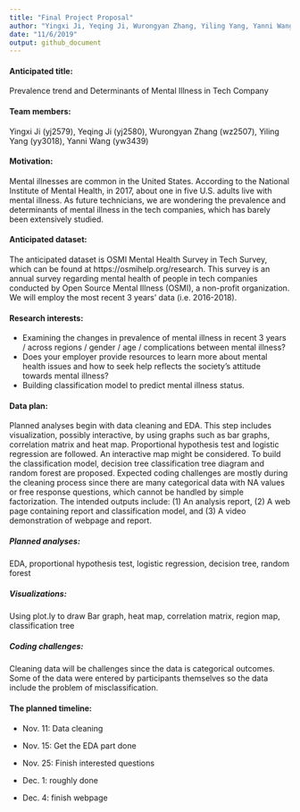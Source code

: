 ```yaml
---
title: "Final Project Proposal"
author: "Yingxi Ji, Yeqing Ji, Wurongyan Zhang, Yiling Yang, Yanni Wang"
date: "11/6/2019"
output: github_document
---
```


#### Anticipated title:
Prevalence trend and Determinants of Mental Illness in Tech Company

#### Team members:
Yingxi Ji (yj2579), Yeqing Ji (yj2580),  Wurongyan Zhang (wz2507), Yiling Yang  (yy3018), Yanni Wang (yw3439) 

#### Motivation:  
Mental illnesses are common in the United States. According to the National Institute of Mental Health,  in 2017, about one in five U.S. adults live with mental illness. As future technicians, we are wondering the prevalence and determinants of mental illness in the tech companies, which has barely been extensively studied. 

#### Anticipated dataset: 
The anticipated dataset is OSMI Mental Health Survey in Tech Survey, which can be found at https://osmihelp.org/research. This survey is an annual survey regarding mental health of people in tech companies conducted by Open Source Mental Illness (OSMI),  a non-profit organization. We will employ the most recent 3 years’ data (i.e. 2016-2018).

#### Research interests:
- Examining the changes in prevalence of mental illness in recent 3 years / across regions / gender / age / complications between mental illness?
- Does your employer provide resources to learn more about mental health issues and how to seek help reflects the society’s attitude towards mental illness?
- Building classification model to predict mental illness status.

#### Data plan:
Planned analyses begin with data cleaning and EDA. This step includes visualization, possibly interactive, by using graphs such as bar graphs, correlation matrix and heat map. Proportional hypothesis test and logistic regression are followed. An interactive map might be considered. To build the classification model, decision tree classification tree diagram and random forest are proposed. Expected coding challenges are mostly during the cleaning process since there are many categorical data with NA values or free response questions, which cannot be handled by simple factorization. The intended outputs include: (1) An analysis report, (2) A web page containing report and classification model, and (3) A video demonstration of webpage and report. 

##### Planned analyses: 
EDA, proportional hypothesis test, logistic regression, decision tree, random forest 

##### Visualizations:
Using plot.ly to draw Bar graph, heat map, correlation matrix, region map, classification tree

##### Coding challenges:
Cleaning data will be challenges since the data is categorical outcomes.
Some of the data were entered by participants themselves so the data include the problem of misclassification.

#### The planned timeline:
- Nov. 11: Data cleaning

- Nov. 15: Get the EDA part done

- Nov. 25: Finish interested questions 

- Dec. 1: roughly done

- Dec. 4: finish webpage
